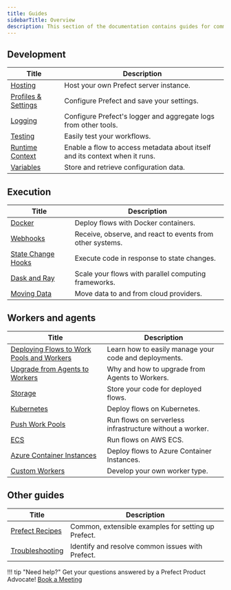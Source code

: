 ```yaml
---
title: Guides
sidebarTitle: Overview
description: This section of the documentation contains guides for common workflows and use cases.
---
```




## Development

| Title                                                  | Description                                                                                        |
| -------------------------------------------------------- | -------------------------------------------------------------------------------------------------- |
| [Hosting](/2.13/guides/host/) | Host your own Prefect server instance. |
| [Profiles & Settings](/2.13/guides/settings/) | Configure Prefect and save your settings. |
| [Logging](/2.13/guides/logs/) | Configure Prefect's logger and aggregate logs from other tools. |
| [Testing](/2.13/guides/testing/) | Easily test your workflows. |
| [Runtime Context](/2.13/guides/runtime-context/) | Enable a flow to access metadata about itself and its context when it runs.  |
| [Variables](/2.13/guides/variables/) | Store and retrieve configuration data. |

## Execution

| Title                                                  | Description                                                                                        |
| -------------------------------------------------------- | -------------------------------------------------------------------------------------------------- |
| [Docker](/2.13/guides/docker/) | Deploy flows with Docker containers. |
| [Webhooks](/2.13/guides/webhooks/) | Receive, observe, and react to events from other systems. |
| [State Change Hooks](/2.13/guides/state-change-hooks/) | Execute code in response to state changes. |
| [Dask and Ray](/2.13/guides/dask-ray-task-runners/) | Scale your flows with parallel computing frameworks. |
| [Moving Data](/2.13/guides/moving-data/) | Move data to and from cloud providers.  |

## Workers and agents

| Title                                                  | Description                                                                                        |
| -------------------------------------------------------- | -------------------------------------------------------------------------------------------------- |
| [Deploying Flows to Work Pools and Workers](/2.13/guides/prefect-deploy/) | Learn how to easily manage your code and deployments. |
| [Upgrade from Agents to Workers](/2.13/guides/upgrade-guide-agents-to-workers/) | Why and how to upgrade from Agents to Workers. |
| [Storage](/2.13/guides/deployment/storage-guide/) | Store your code for deployed flows. |
| [Kubernetes](/2.13/guides/deployment/kubernetes/) | Deploy flows on Kubernetes. |
| [Push Work Pools](/2.13/guides/deployment/push-work-pools/) |  Run flows on serverless infrastructure without a worker. |
| [ECS](https://prefecthq.github.io/prefect-aws/ecs_guide/) |  Run flows on AWS ECS. |
| [Azure Container Instances](/2.13/guides/deployment/aci/) |  Deploy flows to Azure Container Instances. |
| [Custom Workers](/2.13/guides/deployment/developing-a-new-worker-type/) | Develop your own worker type. |

## Other guides

| Title                                                  | Description                                                                                        |
| -------------------------------------------------------- | -------------------------------------------------------------------------------------------------- |
| [Prefect Recipes](../recipes/recipes/) |  Common, extensible examples for setting up Prefect. |
| [Troubleshooting](/2.13/guides/troubleshooting/) | Identify and resolve common issues with Prefect. |

!!! tip "Need help?"
    Get your questions answered by a Prefect Product Advocate! [Book a Meeting](https://calendly.com/prefect-experts/prefect-product-advocates?utm_campaign=prefect_docs_cloud&utm_content=prefect_docs&utm_medium=docs&utm_source=docs)
